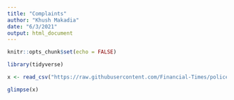 ```yaml
---
title: "Complaints"
author: "Khush Makadia"
date: "6/3/2021"
output: html_document
---
```


```r
knitr::opts_chunk$set(echo = FALSE)

library(tidyverse)
```

```r
x <- read_csv("https://raw.githubusercontent.com/Financial-Times/police-misconduct-complaints-analysis/main/output/philly_clean.csv")
```


```r
glimpse(x)

```
